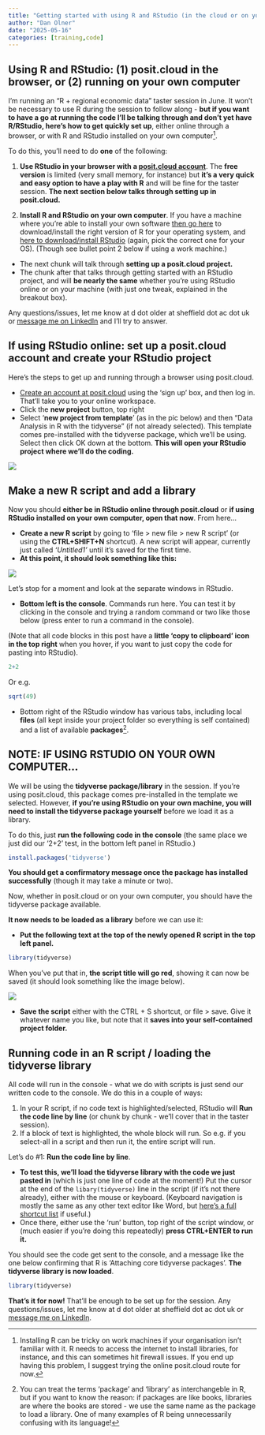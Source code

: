 ```yaml
---
title: "Getting started with using R and RStudio (in the cloud or on your own computer)"
author: "Dan Olner"
date: "2025-05-16"
categories: [training,code]
---
```


## Using R and RStudio: (1) posit.cloud in the browser, or (2) running on your own computer 

I'm running an "R + regional economic data" taster session in June. It won't be necessary to use R during the session to follow along - **but if you want to have a go at running the code I'll be talking through and don't yet have R/RStudio, here's how to get quickly set up**, either online through a browser, or with R and RStudio installed on your own computer[^2].

To do this, you'll need to do **one** of the following:

1. **Use RStudio in your browser with a [posit.cloud account](https://posit.cloud)**. The **free version** is limited (very small memory, for instance) but **it's a very quick and easy option to have a play with R** and will be fine for the taster session. **The next section below talks through setting up in posit.cloud.**

2. **Install R and RStudio on your own computer**. If you have a machine where you're able to install your own software [then go here](https://cran.rstudio.com/) to download/install the right version of R for your operating system, and [here to download/install RStudio](https://posit.co/download/rstudio-desktop/) (again, pick the correct one for your OS). (Though see bullet point 2 below if using a work machine.)

* The next chunk will talk through **setting up a posit.cloud project.**
* The chunk after that talks through getting started with an RStudio project, and will **be nearly the same** whether you're using RStudio online or on your machine (with just one tweak, explained in the breakout box).

Any questions/issues, let me know at d dot older at sheffield dot ac dot uk or [message me on LinkedIn](https://www.linkedin.com/in/danolner/) and I'll try to answer.

## If using RStudio online: set up a posit.cloud account and create your RStudio project

Here's the steps to get up and running through a browser using posit.cloud.

* [Create an account at posit.cloud](https://login.posit.cloud/login) using the 'sign up' box, and then log in. That'll take you to your online workspace.
* Click the **new project** button, top right
* Select '**new project from template**' (as in the pic below) and then "Data Analysis in R with the tidyverse" (if not already selected). This template comes pre-installed with the tidyverse package, which we'll be using. Select then click OK down at the bottom. **This will open your RStudio project where we'll do the coding.** 

![](newproject.png)

## Make a new R script and add a library

Now you should **either be in RStudio online through posit.cloud** or **if using RStudio installed on your own computer, open that now**. From here...

* **Create a new R script** by going to 'file > new file > new R script' (or using the **CTRL+SHIFT+N** shortcut). A new script will appear, currently just called *'Untitled1'* until it's saved for the first time. 
* **At this point, it should look something like this:**

![](rstudio_online.png)

Let's stop for a moment and look at the separate windows in RStudio.

* **Bottom left is the console**. Commands run here. You can test it by clicking in the console and trying a random command or two like those below (press enter to run a command in the console).

(Note that all code blocks in this post have a **little 'copy to clipboard' icon in the top right** when you hover, if you want to just copy the code for pasting into RStudio).

```r
2+2
```

Or e.g.

```r
sqrt(49)
```

* Bottom right of the RStudio window has various tabs, including local **files** (all kept inside your project folder so everything is self contained) and a list of available **packages**[^1].

::: {.callout-note}
## NOTE: IF USING RSTUDIO ON YOUR OWN COMPUTER...

We will be using the **tidyverse package/library** in the session. If you're using posit.cloud, this package comes pre-installed in the template we selected. However, **if you're using RStudio on your own machine, you will need to install the tidyverse package yourself** before we load it as a library. 

To do this, just **run the following code in the console** (the same place we just did our '2+2' test, in the bottom left panel in RStudio.)

```r
install.packages('tidyverse')
```

**You should get a confirmatory message once the package has installed successfully** (though it may take a minute or two).

:::

Now, whether in posit.cloud or on your own computer, you should have the tidyverse package available.

**It now needs to be loaded as a library** before we can use it:

* **Put the following text at the top of the newly opened R script in the top left panel.** 

```r
library(tidyverse)
```

When you've put that in, **the script title will go red**, showing it can now be saved (it should look something like the image below).

![](script1.png)

* **Save the script** either with the CTRL + S shortcut, or file > save. Give it whatever name you like, but note that it **saves into your self-contained project folder.**



## Running code in an R script / loading the tidyverse library

All code will run in the console - what we do with scripts is just send our written code to the console. We do this in a couple of ways:

1. In your R script, if no code text is highlighted/selected, RStudio will **Run the code line by line** (or chunk by chunk - we'll cover that in the taster session).
2. If a block of text is highlighted, the whole block will run. So e.g. if you select-all in a script and then run it, the entire script will run.

Let's do #1: **Run the code line by line**.

* **To test this, we'll load the tidyverse library with the code we just pasted in** (which is just one line of code at the moment!) Put the cursor at the end of the `libary(tidyverse)` line in the script (if it's not there already), either with the mouse or keyboard. (Keyboard navigation is mostly the same as any other text editor like Word, but [here's a full shortcut list](https://support.posit.co/hc/en-us/articles/200711853-Keyboard-Shortcuts-in-the-RStudio-IDE) if useful.)
* Once there, either use the 'run' button, top right of the script window, or (much easier if you're doing this repeatedly) **press CTRL+ENTER to run it.**

You should see the code get sent to the console, and a message like the one below confirming that R is 'Attaching core tidyverse packages'. **The tidyverse library is now loaded**.

```r
library(tidyverse)
```


**That's it for now!** That'll be enough to be set up for the session. Any questions/issues, let me know at d dot older at sheffield dot ac dot uk or [message me on LinkedIn](https://www.linkedin.com/in/danolner/).


[^1]: You can treat the terms 'package' and 'library' as interchangeble in R, but if you want to know the reason: if packages are like books, libraries are where the books are stored - we use the same name as the package to load a library. One of many examples of R being unnecessarily confusing with its language!

[^2]: Installing R can be tricky on work machines if your organisation isn't familiar with it. R needs to access the internet to install libraries, for instance, and this can sometimes hit firewall issues. If you end up having this problem, I suggest trying the online posit.cloud route for now.
